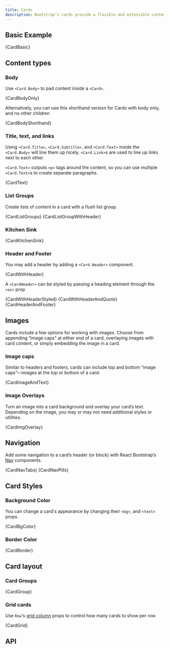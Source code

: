 ```yaml
---
title: Cards
description: Bootstrap’s cards provide a flexible and extensible content container with multiple variants and options.
---
```



## Basic Example

<CodeBlock language="jsx" live>
  {CardBasic}
</CodeBlock>

## Content types

### Body

Use `<Card.Body>` to pad content inside a `<Card>`.

<CodeBlock language="jsx" live>
  {CardBodyOnly}
</CodeBlock>

Alternatively, you can use this shorthand version for Cards with body
only, and no other children

<CodeBlock language="jsx" live>
  {CardBodyShorthand}
</CodeBlock>

### Title, text, and links

Using `<Card.Title>`, `<Card.Subtitle>`, and
`<Card.Text>` inside the `<Card.Body>` will line them up nicely.
`<Card.Link>`s are used to line up links next to each other.

`<Card.Text>` outputs `<p>` tags around the content, so you can
use multiple `<Card.Text>`s to create separate paragraphs.

<CodeBlock language="jsx" live>
  {CardText}
</CodeBlock>

### List Groups

Create lists of content in a card with a flush list group.

<CodeBlock language="jsx" live>
  {CardListGroups}
</CodeBlock>
<CodeBlock language="jsx" live>
  {CardListGroupWithHeader}
</CodeBlock>

### Kitchen Sink

<CodeBlock language="jsx" live>
  {CardKitchenSink}
</CodeBlock>

### Header and Footer

You may add a header by adding a `<Card.Header>` component.

<CodeBlock language="jsx" live>
  {CardWithHeader}
</CodeBlock>

A `<CardHeader>` can be styled by passing a heading element
through the `<as>` prop

<CodeBlock language="jsx" live>
  {CardWithHeaderStyled}
</CodeBlock>
<CodeBlock language="jsx" live>
  {CardWithHeaderAndQuote}
</CodeBlock>
<CodeBlock language="jsx" live>
  {CardHeaderAndFooter}
</CodeBlock>

## Images

Cards include a few options for working with images. Choose from
appending “image caps” at either end of a card, overlaying images with
card content, or simply embedding the image in a card.

### Image caps

Similar to headers and footers, cards can include top and bottom “image
caps”—images at the top or bottom of a card.

<CodeBlock language="jsx" live>
  {CardImageAndText}
</CodeBlock>

### Image Overlays

Turn an image into a card background and overlay your card’s text.
Depending on the image, you may or may not need additional styles or
utilities.

<CodeBlock language="jsx" live>
  {CardImgOverlay}
</CodeBlock>

## Navigation

Add some navigation to a card’s header (or block) with React Bootstrap’s
[Nav](../navs) components.

<CodeBlock language="jsx" live>
  {CardNavTabs}
</CodeBlock>
<CodeBlock language="jsx" live>
  {CardNavPills}
</CodeBlock>

## Card Styles

### Background Color

You can change a card's appearance by changing their `<bg>`, and `<text>` props.

<CodeBlock language="jsx" live>
  {CardBgColor}
</CodeBlock>

### Border Color

<CodeBlock language="jsx" live>
  {CardBorder}
</CodeBlock>

## Card layout

### Card Groups

<CodeBlock language="jsx" live>
  {CardGroup}
</CodeBlock>

### Grid cards

Use `Row`'s [grid column](/layout/grid/#row-layout-col-sizing) props to control how many cards to show per row.

<CodeBlock language="jsx" live>
  {CardGrid}
</CodeBlock>

## API
